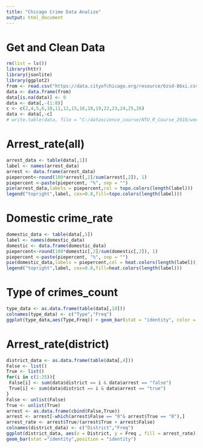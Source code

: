 ```yaml
---
title: "Chicago Crime Data Analize"
output: html_document
---
```

# Get and Clean Data

```r
rm(list = ls())
library(httr)
library(jsonlite)
library(ggplot2)
from <- read.csv("https://data.cityofchicago.org/resource/6zsd-86xi.csv")
data <- data.frame(from)
data[is.na(data)] <- 0
data <- data[,-(1:8)]
c <- c(2,4,5,6,10,11,12,15,16,18,19,22,23,24,25,26)
data <- data[,-c]
# write.table(data, file = "C:/datascience_course/NTU_R_Course_2018/week_6,7,8/Chicago crime data/data.csv", row.names = F, sep=",")
```

# Arrest_rate(all)

```r
arrest_data <- table(data[,1])
label <- names(arrest_data)
arrest <- data.frame(arrest_data)
piepercent<-round(100*arrest[,2]/sum(arrest[,2]), 1)
piepercent <-paste(piepercent, "%", sep = "")
pie(arrest_data,labels = piepercent,col = topo.colors(length(label)))
legend("topright",label, cex=0.8,fill=topo.colors(length(label)))

```

# Domestic crime_rate

```r
domestic_data <- table(data[,5])
label <- names(domestic_data)
domestic <- data.frame(domestic_data)
piepercent<-round(100*domestic[,2]/sum(domestic[,2]), 1)
piepercent <-paste(piepercent, "%", sep = "")
pie(domestic_data,labels = piepercent,col = heat.colors(length(label)))
legend("topright",label, cex=0.8,fill=heat.colors(length(label)))

```

# Type of crimes_count

```r
type_data <- as.data.frame(table(data[,10])) 
colnames(type_data) <- c("Type","Freq")
ggplot(type_data,aes(Type,Freq)) + geom_bar(stat = "identity", color = "black") + coord_flip()
```

# Arrest_rate(district)
```r
district_data <- as.data.frame(table(data[,4]))
False <- list()
True <- list()
for(i in c(1:25)){
 False[i] <- sum(data$district == i & data$arrest == "false")
 True[i] <- sum(data$district == i & data$arrest == "true")
}
False <- unlist(False)
True <- unlist(True)
arrest <- as.data.frame(cbind(False,True))
arrest <- arrest[-which(arrest$False == "0"& arrest$True == "0"),]
arrest_rate <- arrest$True/(arrest$True + arrest$False)
colnames(district_data) <- c("District","Freq")
ggplot(district_data, aes(x = District, y = Freq , fill = arrest_rate))+ 
geom_bar(stat ="identity",position = "identity")
```





